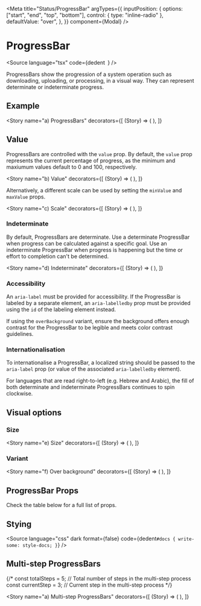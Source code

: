 
<Meta
  title="Status/ProgressBar"
  argTypes={{
    inputPosition: {
      options: ["start", "end", "top", "bottom"],
      control: { type: "inline-radio" },
      defaultValue: "over",
    },
  }}
  component={Modal}
/>

# ProgressBar

<Source
  language="tsx"
  code={dedent`
  `}
/>

ProgressBars show the progression of a system operation such as downloading, uploading, or processing, in a visual way. They can represent determinate or indeterminate progress.

## Example

<Story
  name="a) ProgressBars"
  decorators={[
    (Story) => (
      <StoryCenteredInline>
        <Story />
      </StoryCenteredInline>
    ),
  ]}
>
  <ProgressBar aria-label="Loading…" value={90} />
</Story>

<Source language="tsx" id="status-progressbar--a-progress-bar" />

## Value

ProgressBars are controlled with the `value` prop. By default, the `value` prop represents the current percentage of progress, as the minimum and maxiumum values default to 0 and 100, respectively.

<Story
  name="b) Value"
  decorators={[
    (Story) => (
      <StoryCenteredInline>
        <Story />
      </StoryCenteredInline>
    ),
  ]}
>
  <ProgressBar aria-label="Loading…" value={25} />
</Story>

<Source language="tsx" id="status-ProgressBar--b-value" />

Alternatively, a different scale can be used by setting the `minValue` and `maxValue` props.

<Story
  name="c) Scale"
  decorators={[
    (Story) => (
      <StoryCenteredInline>
        <Story />
      </StoryCenteredInline>
    ),
  ]}
>
  <ProgressBar
    aria-label="Loading…"
    minValue={50}
    maxValue={150}
    value={100}
  />
</Story>

<Source language="tsx" id="status-ProgressBar--c-scale" />

### Indeterminate

By default, ProgressBars are determinate. Use a determinate ProgressBar when progress can be calculated against a specific goal. Use an indeterminate ProgressBar when progress is happening but the time or effort to completion can't be determined.

<Story
  name="d) Indeterminate"
  decorators={[
    (Story) => (
      <StoryCenteredInline>
        <Story />
      </StoryCenteredInline>
    ),
  ]}
>
  <ProgressBar aria-label="Loading…" isIndeterminate />
</Story>

<Source language="tsx" id="status-ProgressBar--d-indeterminate" />

### Accessibility

An `aria-label` must be provided for accessibility. If the ProgressBar is labeled by a separate element, an `aria-labelledby` prop must be provided using the `id` of the labeling element instead.

If using the `overBackground` variant, ensure the background offers enough contrast for the ProgressBar to be legible and meets color contrast guidelines.

### Internationalisation

To internationalise a ProgressBar, a localized string should be passed to the `aria-label` prop (or value of the associated `aria-labelledby` element).

For languages that are read right-to-left (e.g. Hebrew and Arabic), the fill of both determinate and indeterminate ProgressBars continues to spin clockwise.

## Visual options

### Size

<Story
  name="e) Size"
  decorators={[
    (Story) => (
      <StoryCenteredInline>
        <Story />
      </StoryCenteredInline>
    ),
  ]}
>
  <ProgressBar
    aria-label="Loading…"
    marginEnd="size-300"
    size="small"
    value={15}
  />
  <ProgressBar aria-label="Loading…" marginEnd="size-300" value={30} />
  <ProgressBar aria-label="Loading…" size="large" value={60} />
</Story>

<Source language="tsx" id="status-ProgressBar--e-size" />

### Variant

<Story
  name="f) Over background"
  decorators={[
    (Story) => (
      <StoryCenteredInline>
        <Story />
      </StoryCenteredInline>
    ),
  ]}
>
  <ProgressBar aria-label="Loading…" isIndeterminate />
</Story>

<Source language="tsx" id="status-ProgressBar--f-over-background" />

## ProgressBar Props

Check the table below for a full list of props.

<ArgsTable of={ProgressBar} />

## Stying

<Source
  language="css"
  dark
  format={false}
  code={dedent`
    #docs {
      write-some: style-docs;
    }
  `}
/>



## Multi-step ProgressBars
 {/* const totalSteps = 5; // Total number of steps in the multi-step process
  const currentStep = 3; // Current step in the multi-step process */}

<Story
  name="a) Multi-step ProgressBars"
  decorators={[
    (Story) => (
      <StoryCenteredInline>
        <Story />
      </StoryCenteredInline>
    ),
  ]}
>
 <ProgressBar
        totalSteps={5}
        value={3}
        minValue={0}
        maxValue={5}
        label="Step 3 of 5"
      />
</Story>

<Source language="tsx" id="status-progressbar--a-progress-multi-step" />

